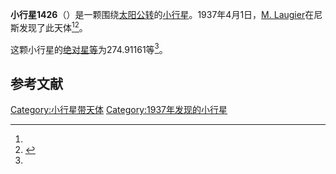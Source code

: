 {{Infobox planet
| bgcolour = #FFFFC0
| name = 1426 Riviera
| symbol = 
| image = 
| caption = 
| discovery = yes
| discovery_ref = 
| discoverer = [[M._Laugier|M. Laugier]]
| discovery_site = [[尼斯|尼斯]] 
| discovered = 1937年4月1日
| designations = yes
| mp_name = 
| named_after = 
| alt_names = 1937 GF/ 1930 UD1 / 1933 HJ / 1938 SN / 1949 HP / 2004 ST12 / A920 CA
| mp_category = [[主带小行星|主带小行星]]
| orbit_ref = <ref name="a">[http://ssd.jpl.nasa.gov/sbdb.cgi?sstr=1426 1426 Riviera] {{Wayback|url=http://ssd.jpl.nasa.gov/sbdb.cgi?sstr=1426 |date=20201118143042 }}，小行星數據庫瀏覽器（JPL Small-Body Database Browser）－[[美国国家航空航天局|美国国家航空航天局]]喷气推进实验室</ref>
| epoch = 2456400.5 (2013年4月18日更新)
| aphelion = {{convert|2.9970848|AU|km|3|abbr=on|lk=out}}
| perihelion = {{convert|2.1623284|AU|km|3|abbr=on}}
| semimajor = {{convert|2.5797066|AU|km|3|abbr=on}}
| eccentricity = 0.1617929
| period = 1513.400595 [[日|日]]<br />4.14[[儒略年|儒略年]]
| avg_speed = 
| inclination = 9.06236
| asc_node = 335.07849
| mean_anomaly = 
| arg_peri = 274.91161
| satellites = 
| physical_characteristics = yes
| dimensions = 
| mass = 
| density = 
| surface_grav = 
| escape_velocity = 
| sidereal_day = 
| axial_tilt = 
| pole_ecliptic_lat = 
| pole_ecliptic_lon = 
| albedo = 
| temperatures= 
| temp_name1 = 
| mean_temp_1 = 
| max_temp_1 = 
| temp_name2 = 
| max_temp_2 = 
| spectral_type = 
| abs_magnitude = 274.91161
}}

'''小行星1426'''（{{lang-en|1426 Riviera}}）是一颗围绕[[太阳|太阳]][[公转|公转]]的[[小行星|小行星]]。1937年4月1日，[[M._Laugier|M. Laugier]]在尼斯发现了此天体<ref name="a" /><ref>{{cite news|title=小行星列表|url=http://cfa-www.harvard.edu/iau/lists/NumberedMPs.txt|accessdate=2013-07-08|newspaper=哈佛大学|archive-date=2008-05-17|archive-url=https://web.archive.org/web/20080517010638/http://cfa-www.harvard.edu/iau/lists/NumberedMPs.txt|dead-url=no}}</ref>。

这颗小行星的[[绝对星等|绝对星等]]为274.91161等<ref name="a" />。

==参考文献==
{{reflist}}
{{Minor Planet Number|[[小行星1425|小行星1425]]|[[小行星1427|小行星1427]]}}

{{小天体}}

[[Category:小行星带天体|Category:小行星带天体]]
[[Category:1937年发现的小行星|Category:1937年发现的小行星]]

{{asteroid-stub}}
